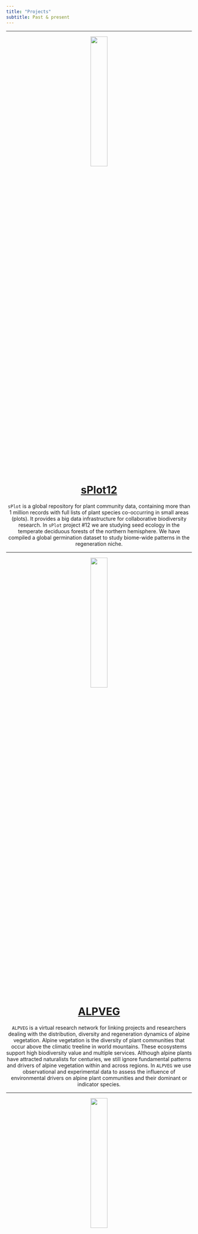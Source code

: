 ```yaml
---
title: "Projects"
subtitle: Past & present
---
```


---

<center>

![](pictures/Mercurialis.JPG){width=auto height="30%" .img-circle}

</center>

<center> <h1>[sPlot12](https://www.idiv.de/en/sdiv/working_groups/wg_pool/splot/projects.html)</h1> </center>

<center>`sPlot` is a global repository for plant community data, containing more than 1 million records with full lists of plant species co-occurring in small areas (plots). It provides a big data infrastructure for collaborative biodiversity research. In `sPlot` project #12 we are studying seed ecology in the temperate deciduous forests of the northern hemisphere. We have compiled a global germination dataset to study biome-wide patterns in the regeneration niche.</center>

---

<center>

![](pictures/Soldanella.JPG){width=auto height="30%" .img-circle}

</center>

<center> <h1>[ALPVEG](https://www.alpveg.com/)</h1> </center>

<center>`ALPVEG` is a virtual research network for linking projects and researchers dealing with the distribution, diversity and regeneration dynamics of alpine vegetation. Alpine vegetation is the diversity of plant communities that occur above the climatic treeline in world mountains. These ecosystems support high biodiversity value and multiple services. Although alpine plants have attracted naturalists for centuries, we still ignore fundamental patterns and drivers of alpine vegetation within and across regions. In `ALPVEG` we use observational and experimental data to assess the influence of environmental drivers on alpine plant communities and their dominant or indicator species.</center>

---

<center>

![](pictures/Malva.jpg){width=auto height="30%" .img-circle}

</center>

<center> <h1>[SOS Praderas](https://www.sospraderas.eu/en/)</h1> </center>

<center>`SOS Praderas` (2016-2019) promoted the sustainable management of hay meadows to ensure their conservation. Hay meadows are species-rich semi-natural habitats of great cultural and biological value in Europe. The abandonment of traditional agricultural practices is threatening their survival. `SOS Praderas` contributed to stop the loss of meadow biodiversity through innovative measures such as drafting new agri-environmental subsidies and the marketing of novel products (seed mixes).</center>

---

<center>

![](pictures/Spartina.jpg){width=auto height="30%" .img-circle}

</center>

<center> <h1>[Gedan Lab](http://www.gedanlab.com/)</h1> </center>

<center>In 2017 I had the opportunity to join the `Gedan lab` at the `George Washington University`, and I got to enjoy a field season in the salt marshes of rural Maryland. We studied the novel plant communities colonizing old agricultural fields that had to be abandoned as a consequence of rising sea level and saltwater intrusion. Read more in <a href="https://www.theatlantic.com/science/archive/2018/03/maryland-salt-farms/554663/">The Atlantic</a> and <a href="https://www.the-scientist.com/features/climate-change-is-killing-east-coast-forests-67149">The Scientist</a>.</center>

---

<center>

![](pictures/Lamium.jpg){width=auto height="30%" .img-circle}

</center>

<center> <h1>[NASSTEC](https://nasstec.eu/home)</h1> </center>

<center>`NASSTEC` (2014-2017) was a Marie Curie Initial Training Network that trained 11 PhDs in native seed science, conservation and technology. Its goal was to increase European capacities in seed-based environmental restoration.`NASSTEC` connected the public and private sector to establish a multidisciplinary European Doctoral School integrating knowledge in seed biology, plant ecology, molecular biology, conservation, environmental science, crop science and horticulture.</center>

---

<center>

![](pictures/Centaurium.jpg){width=auto height="30%" .img-circle}

</center>

<center> <h1>[Pritchard Lab](https://www.kew.org/science/our-science/departments/comparative-plant-and-fungal-biology/comparative-seed-biology)</h1> </center>

<center>Between 2015 and 2016 I got a personal grant to join the `Pritchard lab` (Comparative Seed Biology) at the `Royal Botanic Gardens, Kew`. There we studied plant regeneration under climate change, focusing on two aspects: (1) the application of thermal time germination models to simulate germination under climatic scenarios and (2) seed memory, the capacity of seeds to integrate past and present environmental cues to adjust their germination timing.</center>

---

<center>

![](pictures/Carex.jpg){width=auto height="30%" .img-circle}

</center>

<center> <h1>[Life Tremedal](https://lifetremedal.eu/en/)</h1> </center>

<center>`Life Tremedal` (2012-2015) improved the state of conservation of Natura 2000 wetlands in the north of the Iberian Peninsula. Continental wetlands, including peat bogs and fens, depend on unique water regimes to survive and provide valuable ecosystem services. `Life Tremedal` implemented conservation actions including the management of livestock grazing and the *ex situ* conservation of seeds.</center>

---